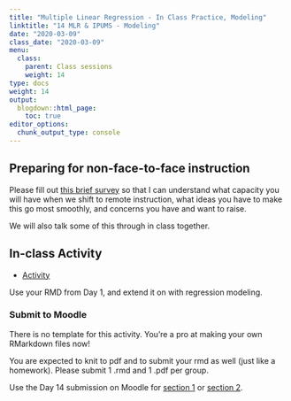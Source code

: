 ```yaml
---
title: "Multiple Linear Regression - In Class Practice, Modeling"
linktitle: "14 MLR & IPUMS - Modeling"
date: "2020-03-09"
class_date: "2020-03-09"
menu:
  class:
    parent: Class sessions
    weight: 14
type: docs
weight: 14
output:
  blogdown::html_page:
    toc: true
editor_options: 
  chunk_output_type: console
---
```


## Preparing for non-face-to-face instruction

Please fill out [this brief survey](https://docs.google.com/forms/d/e/1FAIpQLSf_w69VFlYvefJunY_gphM61hHoGnfOs5Wks8YMWEMymSnewg/viewform?usp=sf_link) so that I can understand what capacity you will have when we shift to remote instruction, what ideas you have to make this go most smoothly, and concerns you have and want to raise.

We will also talk some of this through in class together.

## In-class Activity

- [Activity](http://sds291.netlify.com/mlr/mlr_inclass_2020_v00.html)

Use your RMD from Day 1, and extend it on with regression modeling.

### Submit to Moodle
There is no template for this activity. You're a pro at making your own RMarkdown files now!

You are expected to knit to pdf and to submit your rmd as well (just like a homework). Please submit 1 .rmd and 1 .pdf per group.

Use the Day 14 submission on Moodle for [section 1](https://moodle.smith.edu/course/view.php?id=36873) or [section 2](https://moodle.smith.edu/course/view.php?id=36874). 